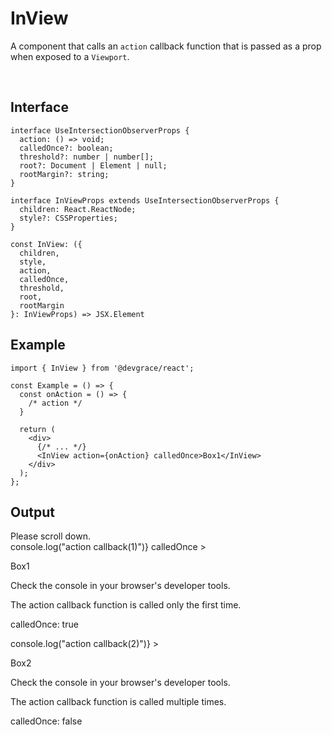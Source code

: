 
# InView

A component that calls an `action` callback function that is passed as a prop when exposed to a `Viewport`.

<br />

## Interface
```tsx
interface UseIntersectionObserverProps {
  action: () => void;
  calledOnce?: boolean;
  threshold?: number | number[];
  root?: Document | Element | null;
  rootMargin?: string;
}

interface InViewProps extends UseIntersectionObserverProps {
  children: React.ReactNode;
  style?: CSSProperties;
}

const InView: ({ 
  children, 
  style, 
  action, 
  calledOnce, 
  threshold, 
  root, 
  rootMargin 
}: InViewProps) => JSX.Element
```

## Example

```tsx
import { InView } from '@devgrace/react';

const Example = () => {
  const onAction = () => {
    /* action */
  }

  return (
    <div>
      {/* ... */}
      <InView action={onAction} calledOnce>Box1</InView>
    </div>
  );
}; 
```

## Output

<div style={{ maxWidth: "500px", height: "500px", overflow: "scroll", background: "#f1f3f5" }}>
  <div style={{ width: "100%", height: "600px", textAlign: 'center' }}>Please scroll down.</div>
  <InView
    style={{ width: "100%", height: "300px", background: "#c0392B", color: "white", textAlign: 'center', fontSize: "21px" }}
    action={() => console.log("action callback(1)")}
    calledOnce
  >
    <div>
      <p>Box1</p>
      <p>Check the console in your browser's developer tools.</p>
      <p>The action callback function is called only the first time.</p>
      <p>calledOnce: true</p>
    </div>
  </InView>
  <div style={{ width: "100%", height: "100px" }} />
  <InView
    style={{ width: "100%", height: "300px", background: "#89a5ea", color: "white", textAlign: 'center', fontSize: "21px" }}
    action={() => console.log("action callback(2)")}
  >
    <div>
      <p>Box2</p>
      <p>Check the console in your browser's developer tools.</p>
      <p>The action callback function is called multiple times.</p>
      <p>calledOnce: false</p>
    </div>
  </InView>
  <div style={{ width: "100%", height: "600px", textAlign: 'center' }} />
</div>